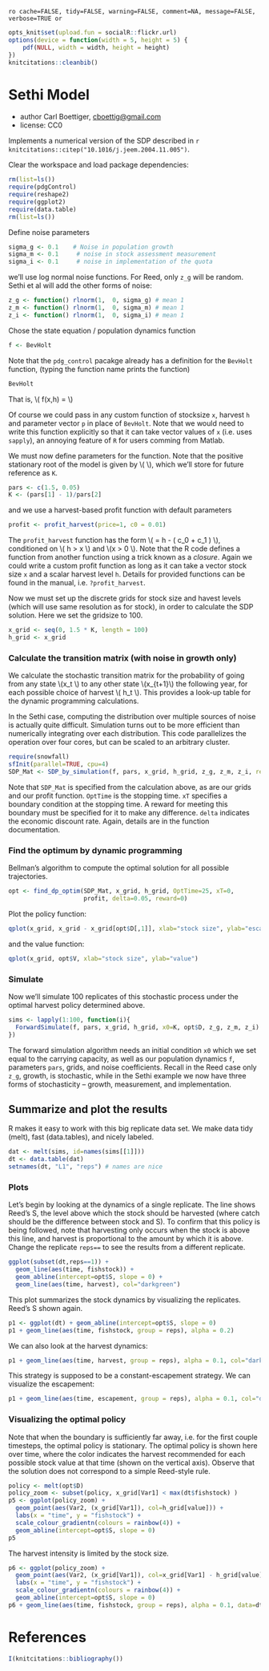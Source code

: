 `ro cache=FALSE, tidy=FALSE, warning=FALSE, comment=NA, message=FALSE, verbose=TRUE or`

``` r
opts_knit$set(upload.fun = socialR::flickr.url)
options(device = function(width = 5, height = 5) {
    pdf(NULL, width = width, height = height)
})
knitcitations::cleanbib()
````

# Sethi Model
 * author Carl Boettiger, <cboettig@gmail.com>
 * license: CC0

 Implements a numerical version of the SDP described in `r knitcitations::citep("10.1016/j.jeem.2004.11.005")`.


Clear the workspace and load package dependencies: 
``` r
rm(list=ls())   
require(pdgControl)
require(reshape2)
require(ggplot2)
require(data.table)
rm(list=ls())
````


Define noise parameters 

``` r
sigma_g <- 0.1    # Noise in population growth
sigma_m <- 0.1     # noise in stock assessment measurement
sigma_i <- 0.1     # noise in implementation of the quota
````

we'll use log normal noise functions. 
For Reed, only `z_g` will be random.
Sethi et al will add the other forms of noise: 

``` r
z_g <- function() rlnorm(1,  0, sigma_g) # mean 1
z_m <- function() rlnorm(1,  0, sigma_m) # mean 1
z_i <- function() rlnorm(1,  0, sigma_i) # mean 1
````


Chose the state equation / population dynamics function

``` r
f <- BevHolt
````

Note that the `pdg_control` pacakge already has a definition for the `BevHolt` function, (typing the function name prints the function)

``` r
BevHolt
````

That is, \\( f(x,h) = \frac{A x}{1 + B x} \\)

Of course we could pass in any custom function of stocksize `x`, harvest `h` and parameter vector `p` in place of `BevHolt`.  Note that we would need to write this function explicitly so that it can take vector values of `x` (i.e. uses `sapply`), an annoying feature of `R` for users comming from Matlab.  


We must now define parameters for the function.  Note that the positive stationary root of the model is given by \\( \frac{A-1}{B} \\), which we'll store for future reference as `K`.  

``` r
pars <- c(1.5, 0.05)
K <- (pars[1] - 1)/pars[2]
````



and we use a harvest-based profit function with default parameters

``` r
profit <- profit_harvest(price=1, c0 = 0.01) 
````

The `profit_harvest` function has the form \\( \Pi = h - \left( c_0  + c_1 \frac{h}{x} \right) \frac{h}{x} \\), conditioned on \\( h > x \\) and \\(x > 0 \\).  Note that the R code defines a function from another function using a trick known as a _closure_.  Again we could write a custom profit function as long as it can take a vector stock size `x` and a scalar harvest level `h`.  Details for provided functions can be found in the manual, i.e. `?profit_harvest`. 


Now we must set up the discrete grids for stock size and havest levels (which will use same resolution as for stock), in order to calculate the SDP solution.   Here we set the gridsize to 100.  

``` r
x_grid <- seq(0, 1.5 * K, length = 100)  
h_grid <- x_grid  
````


### Calculate the transition matrix (with noise in growth only)      

We calculate the stochastic transition matrix for the probability of going from any state \\(x_t \\) to any other state \\(x_{t+1}\\) the following year, for each possible choice of harvest \\( h_t \\).  This provides a look-up table for the dynamic programming calculations.  


In the Sethi case, computing the distribution over multiple sources of noise is actually quite difficult.  Simulation turns out to be more efficient than numerically integrating over each distribution.  This code parallelizes the operation over four cores, but can be scaled to an arbitrary cluster. 

``` r
require(snowfall) 
sfInit(parallel=TRUE, cpu=4)
SDP_Mat <- SDP_by_simulation(f, pars, x_grid, h_grid, z_g, z_m, z_i, reps=99)
````
Note that `SDP_Mat` is specified from the calculation above, as are our grids and our profit function. `OptTime` is the stopping time.  `xT` specifies a boundary condition at the stopping time. A reward for meeting this boundary must be specified for it to make any difference.  `delta` indicates the economic discount rate. Again, details are in the function documentation.   



### Find the optimum by dynamic programming

Bellman's algorithm to compute the optimal solution for all possible trajectories. 

``` r
opt <- find_dp_optim(SDP_Mat, x_grid, h_grid, OptTime=25, xT=0, 
                     profit, delta=0.05, reward=0)
````


Plot the policy function:

``` r
qplot(x_grid, x_grid - x_grid[opt$D[,1]], xlab="stock size", ylab="escapement")
````

and the value function:

``` r
qplot(x_grid, opt$V, xlab="stock size", ylab="value")
````




### Simulate 

Now we'll simulate 100 replicates of this stochastic process under the optimal harvest policy determined above.

``` r
sims <- lapply(1:100, function(i){
  ForwardSimulate(f, pars, x_grid, h_grid, x0=K, opt$D, z_g, z_m, z_i)
})
````

The forward simulation algorithm needs an initial condition `x0` which we set equal to the carrying capacity, as well as our population dynamics `f`, parameters `pars`, grids, and noise coefficients.  Recall in the Reed case only `z_g`, growth, is stochastic, while in the Sethi example we now have three forms of stochasticity -- growth, measurement, and implementation.   


## Summarize and plot the results                                                   

R makes it easy to work with this big replicate data set.  We make data tidy (melt), fast (data.tables), and nicely labeled.

``` r
dat <- melt(sims, id=names(sims[[1]]))  
dt <- data.table(dat)
setnames(dt, "L1", "reps") # names are nice
````

### Plots 

Let's begin by looking at the dynamics of a single replicate. The line shows Reed's S, the level above which the stock should be harvested (where catch should be the difference between stock and S).  To confirm that this policy is being followed, note that harvesting only occurs when the stock is above this line, and harvest is proportional to the amount by which it is above.  Change the replicate `reps==` to see the results from a different replicate.  

``` r
ggplot(subset(dt,reps==1)) +
  geom_line(aes(time, fishstock)) +
  geom_abline(intercept=opt$S, slope = 0) +
  geom_line(aes(time, harvest), col="darkgreen") 
````


This plot summarizes the stock dynamics by visualizing the replicates. Reed's S shown again.

``` r
p1 <- ggplot(dt) + geom_abline(intercept=opt$S, slope = 0) 
p1 + geom_line(aes(time, fishstock, group = reps), alpha = 0.2)
````

We can also look at the harvest dynamics:

``` r
p1 + geom_line(aes(time, harvest, group = reps), alpha = 0.1, col="darkgreen")
````

This strategy is supposed to be a constant-escapement strategy. We can visualize the escapement: 

``` r
p1 + geom_line(aes(time, escapement, group = reps), alpha = 0.1, col="darkgrey")
````





### Visualizing the optimal policy

Note that when the boundary is sufficiently far away, i.e. for the first couple timesteps, the optimal policy is stationary.  The optimal policy is shown here over time, where the color indicates the harvest recommended for each possible stock value at that time (shown on the vertical axis). Observe that the solution does not correspond to a simple Reed-style rule.  

``` r
policy <- melt(opt$D)
policy_zoom <- subset(policy, x_grid[Var1] < max(dt$fishstock) )
p5 <- ggplot(policy_zoom) + 
  geom_point(aes(Var2, (x_grid[Var1]), col=h_grid[value])) + 
  labs(x = "time", y = "fishstock") +
  scale_colour_gradientn(colours = rainbow(4)) +
  geom_abline(intercept=opt$S, slope = 0) 
p5
````

The harvest intensity is limited by the stock size.


``` r
p6 <- ggplot(policy_zoom) + 
  geom_point(aes(Var2, (x_grid[Var1]), col=x_grid[Var1] - h_grid[value])) + 
  labs(x = "time", y = "fishstock") +
  scale_colour_gradientn(colours = rainbow(4)) +
  geom_abline(intercept=opt$S, slope = 0) 
p6 + geom_line(aes(time, fishstock, group = reps), alpha = 0.1, data=dt)
````

# References

``` r
I(knitcitations::bibliography())
````
